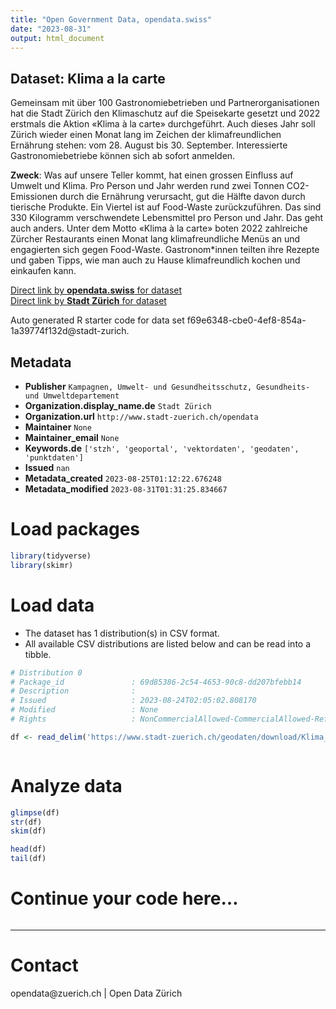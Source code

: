 ```yaml
---
title: "Open Government Data, opendata.swiss"
date: "2023-08-31"
output: html_document
---
```


## Dataset: Klima a la carte

Gemeinsam mit über 100 Gastronomiebetrieben und Partnerorganisationen hat die Stadt Zürich den Klimaschutz auf die Speisekarte gesetzt und 2022 erstmals die Aktion «Klima à la carte» durchgeführt. Auch dieses Jahr soll Zürich wieder einen Monat lang im Zeichen der klimafreundlichen Ernährung stehen: vom 28. August bis 30. September. Interessierte Gastronomiebetriebe können sich ab sofort anmelden.

**Zweck**: Was auf unsere Teller kommt, hat einen grossen Einfluss auf Umwelt und Klima. Pro Person und Jahr werden rund zwei Tonnen CO2-Emissionen durch die Ernährung verursacht, gut die Hälfte davon durch tierische Produkte. Ein Viertel ist auf Food-Waste zurückzuführen. Das sind 330 Kilogramm verschwendete Lebensmittel pro Person und Jahr. Das geht auch anders. Unter dem Motto «Klima à la carte» boten 2022 zahlreiche Zürcher Restaurants einen Monat lang klimafreundliche Menüs an und engagierten sich gegen Food-Waste. Gastronom*innen teilten ihre Rezepte und gaben Tipps, wie man auch zu Hause klimafreundlich kochen und einkaufen kann.

[Direct link by **opendata.swiss** for dataset](https://opendata.swiss/de/dataset/klima-a-la-carte)<br>
[Direct link by **Stadt Zürich** for dataset](https://data.stadt-zuerich.ch/dataset/geo_klima_a_la_carte)

Auto generated R starter code for data set f69e6348-cbe0-4ef8-854a-1a39774f132d@stadt-zurich.

## Metadata

- **Publisher** `Kampagnen, Umwelt- und Gesundheitsschutz, Gesundheits- und Umweltdepartement`
- **Organization.display_name.de** `Stadt Zürich`
- **Organization.url** `http://www.stadt-zuerich.ch/opendata`
- **Maintainer** `None`
- **Maintainer_email** `None`
- **Keywords.de** `['stzh', 'geoportal', 'vektordaten', 'geodaten', 'punktdaten']`
- **Issued** `nan`
- **Metadata_created** `2023-08-25T01:12:22.676248`
- **Metadata_modified** `2023-08-31T01:31:25.834667`


# Load packages

```r

library(tidyverse)
library(skimr)

```

# Load data

-   The dataset has 1 distribution(s) in CSV format.
-   All available CSV distributions are listed below and can be read into a tibble.

```r

# Distribution 0
# Package_id               : 69d85386-2c54-4653-90c8-dd207bfebb14
# Description              : 
# Issued                   : 2023-08-24T02:05:02.808170
# Modified                 : None
# Rights                   : NonCommercialAllowed-CommercialAllowed-ReferenceNotRequired

df <- read_delim('https://www.stadt-zuerich.ch/geodaten/download/Klima_a_la_carte?format=10008')



```

# Analyze data

```r

glimpse(df)
str(df)
skim(df)

head(df)
tail(df)

```

# Continue your code here...

```r

```

------------------------------------------------------------------------

# Contact

opendata@zuerich.ch | Open Data Zürich
